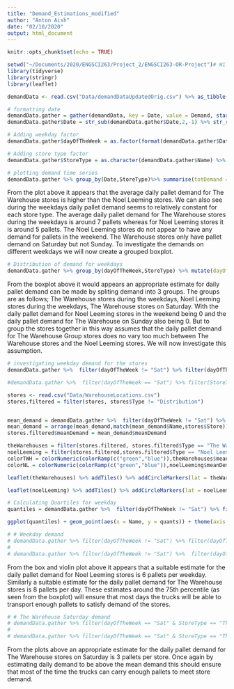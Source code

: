 ```yaml
---
title: "Demand_Estimations_modified"
author: "Anton Aish"
date: "02/10/2020"
output: html_document
---
```


```r
knitr::opts_chunk$set(echo = TRUE)
```


```r
setwd("~/Documents/2020/ENGSCI263/Project_2/ENGSCI263-OR-Project")# Will need to change to your directory
library(tidyverse)
library(stringr)
library(leaflet)

```


```r
demandData <- read.csv("Data/demandDataUpdatedOrig.csv") %>% as_tibble()

# formatting date
demandData.gather = gather(demandData, key = Date, value = Demand, starts_with('x'))
demandData.gather$Date = str_sub(demandData.gather$Date,2,-1) %>% str_replace_all("\\.", "-") %>% as.Date("%d-%m-%y")

# Adding weekday factor
demandData.gather$dayOfTheWeek = as.factor(format(demandData.gather$Date, "%a"))

# Adding store type factor
demandData.gather$StoreType = as.character(demandData.gather$Name) %>% str_sub(1,1) %>% factor(levels = c("N","T"), labels = c("Noel Leeming", "The Warehouse"))

```


```r
# plotting demand time series
demandData.gather %>% group_by(Date,StoreType)%>% summarise(totDemand = mean(Demand,na.rm=TRUE)) %>% ggplot() + geom_line(aes(x = Date, y = totDemand, color = StoreType)) + scale_x_date(date_breaks = "1 day", date_labels = "%a") + labs(title = "Daily Pallet Demand for The Warehouse Group", subtitle = "Monday 3rd Feburary to Sunday 1st March 2020", y  = "Pallets", x = 'Day') + theme(axis.text.x = element_text(angle = 60, hjust = 1))
```

From the plot above it appears that the average daily pallet demand for The Warehouse stores is higher than the Noel Leeming stores. We can also see during the weekdays daily pallet demand seems to relatively constant for each store type. The average daily pallet demand for The Warehouse stores during the weekdays is around 7 pallets whereas for Noel Leeming stores it is around 5 pallets. The Noel Leeming stores do not appear to have any demand for pallets in the weekend. The Warehouse stores only have pallet demand on Saturday but not Sunday. To investigate the demands on different weekdays we will now create a grouped boxplot.


```r
# Distribution of demand for weekdays
demandData.gather %>% group_by(dayOfTheWeek,StoreType) %>% mutate(dayOfTheWeek =  fct_relevel(dayOfTheWeek,"Mon","Tue","Wed","Thu","Fri","Sat","Sun")) %>% ggplot() + geom_boxplot(aes(y=Demand, x = dayOfTheWeek, fill = StoreType))

```

From the boxplot above it would appears an appropriate estimate for daily pallet demand can be made by spliting demand into 3 groups. The groups are as follows; The Warehouse stores during the weekdays, Noel Leeming stores during the weekdays, The Warehouse stores on Saturday. With the daily pallet demand for Noel Leeming stores in the weekend being 0 and the daily pallet demand for The Warehouse on Sunday also being 0. But to group the stores together in this way assumes that the daily pallet demand for The Warehouse Group stores does no vary too much between The Warehouse stores and the Noel Leeming stores. We will now investigate this assumption.

```r
# investigating weekday demand for the stores
demandData.gather %>%  filter(dayOfTheWeek != "Sat") %>% filter(dayOfTheWeek != "Sun") %>% ggplot() + geom_boxplot(aes(y = Demand, x = Name, fill = StoreType)) + theme(axis.text.x = element_text(angle = 90, hjust = 1))

#demandData.gather %>%  filter(dayOfTheWeek == "Sat") %>% filter(StoreType == "The Warehouse") %>% ggplot() + geom_boxplot(aes(y = Demand, x = Name, fill = StoreType)) + theme(axis.text.x = element_text(angle = 90, hjust = 1))

stores <- read.csv("Data/WarehouseLocations.csv")
stores.filtered = filter(stores, stores$Type != "Distribution") 


mean_demand = demandData.gather %>%  filter(dayOfTheWeek != "Sat") %>% filter(dayOfTheWeek != "Sun") %>% group_by(Name) %>% summarise(meanDemand = mean(Demand,na.rm=TRUE))
mean_demand = arrange(mean_demand,match(mean_demand$Name,stores$Store))
stores.filtered$meanDemand = mean_demand$meanDemand

theWarehouses = filter(stores.filtered, stores.filtered$Type == "The Warehouse")
noelLeeming = filter(stores.filtered,stores.filtered$Type == "Noel Leeming")
colorTWH = colorNumeric(colorRamp(c("green","blue")),theWarehouses$meanDemand)
colorNL = colorNumeric(colorRamp(c("green","blue")),noelLeeming$meanDemand)

leaflet(theWarehouses) %>% addTiles() %>% addCircleMarkers(lat = theWarehouses$Lat, lng = theWarehouses$Long, color = colorTWH(theWarehouses$meanDemand)) %>% addLegend("bottomright", pal = colorTWH, values = ~theWarehouses$meanDemand, title = "Mean Demand")

leaflet(noelLeeming) %>% addTiles() %>% addCircleMarkers(lat = noelLeeming$Lat, lng = noelLeeming$Long, color = colorNL(noelLeeming$meanDemand)) %>% addLegend("bottomright", pal = colorNL, values = ~noelLeeming$meanDemand, title = "Mean Demand")


```


```r
# Calculating Quartiles for weekday
quantiles = demandData.gather %>%  filter(dayOfTheWeek != "Sat") %>% filter(dayOfTheWeek != "Sun") %>% group_by(Name) %>% summarise(quants = quantile(Demand,probs = c(0.75)))

ggplot(quantiles) + geom_point(aes(x = Name, y = quants)) + theme(axis.text.x = element_text(angle = 90, hjust = 1))

```


```r
# # Weekday demand
# demandData.gather %>% filter(dayOfTheWeek != "Sat") %>% filter(dayOfTheWeek != "Sun") %>% group_by(StoreType) %>% ggplot() + geom_boxplot(aes(y=Demand, fill = StoreType))
# 
# demandData.gather %>% filter(dayOfTheWeek != "Sat") %>%  filter(dayOfTheWeek != "Sun") %>% group_by(StoreType) %>% ggplot() + geom_violin(aes(y=Demand,x = StoreType, fill = StoreType))

```

From the box and violin plot above it appears that a suitable estimate for the daily pallet demand for Noel Leeming stores is 6 pallets per weekday. Similarly a suitable estimate for the daily pallet demand for The Warehouse stores is 8 pallets per day. These estimates around the 75th percentile (as seen from the boxplot) will ensure that most days the trucks will be able to transport enough pallets to satisfy demand of the stores.

```r
# # The Warehouse Saturday demand
# demandData.gather %>% filter(dayOfTheWeek == "Sat" & StoreType == "The Warehouse") %>% group_by(StoreType) %>% ggplot() + geom_boxplot(aes(y=Demand, fill = StoreType))
# 
# demandData.gather %>% filter(dayOfTheWeek == "Sat" & StoreType == "The Warehouse") %>% group_by(StoreType) %>% ggplot() + geom_violin(aes(y=Demand,x = "TheWarehouse", fill = StoreType))

```

From the plots above an appropriate estimate for the daily pallet demand for The Warehouse stores on Saturday is 3 pallets per store. Once again by estimating daily demand to be above the mean demand this should ensure that most of the time the trucks can carry enough pallets to meet store demand.
